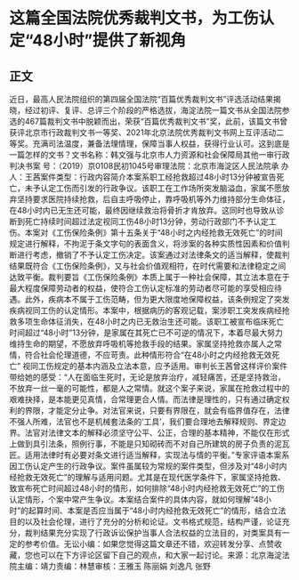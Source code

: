# 这篇全国法院优秀裁判文书，为工伤认定“48小时”提供了新视角
## 正文
近日，最高人民法院组织的第四届全国法院“百篇优秀裁判文书”评选活动结果揭晓，经过初评、复评、总评三个阶段的严格选拔，海淀法院一篇文书从全国法院参选的467篇裁判文书中脱颖而出，荣获“百篇优秀裁判文书”奖，此前，该篇文书曾获评北京市行政裁判文书一等奖、2021年北京法院优秀裁判文书网上互评活动二等奖。充满司法温度，兼备法理情理，保障当事人权益，获得行业认可。这到底是一篇怎样的文书？文书名称：韩文强与北京市人力资源和社会保障局其他一审行政判决书案    号：（2019）京0108民初1045号审理法院：北京市海淀区人民法院承 办 人：王茜案件类型：行政内容简介本案系职工经抢救超过48小时13分钟被宣告死亡，未予认定工伤而引发的行政争议。该职工在工作场所突发脑溢血，家属不愿放弃坚持要求医院持续抢救，后自主呼吸停止，靠呼吸机等外力维持部分生命体征，在48小时内已无生还可能，最终因继续救治将骨折才肯放弃。这同时也导致从诊断到死亡持续时间超过法定视同工伤48小时13分钟，劳动行政部门不予认定工伤。本案对《工伤保险条例》第十五条关于“48小时之内经抢救无效死亡”的时间规定进行解释，不拘泥于条文字句的表面含义，将涉案的各种实质性因素和价值判断进行考虑，撤销了不予认定工伤决定。该案通过对法律条文的适当解释，使裁判结果既符合《工伤保险条例》，又与社会价值观相符，在时代需要和法律稳定之间达致平衡。裁判要旨《工伤保险条例》本质上属于一种社会保障，其立法本意在于最大程度保障劳动者的权益，使符合工伤认定标准的劳动者尽可能的享受相应待遇。此外，疾病本不属于工伤范畴，但为更大限度地保障权益，该条例规定了突发疾病视同工伤的认定情形。本案中，根据病历的客观记载，案涉职工突发疾病经抢救多项生命体征消失，在48小时之内已无救治生还可能。该职工被宣布临床死亡时间超过“48小时”13分钟，是家属在其死亡已不可逆的情况下，本着尽最大努力维持生命的期望，不愿放弃呼吸机等抢救手段的结果。家属坚持抢救亦属人之常情，符合社会伦理道德，不应苛责。此种情形符合“在48小时之内经抢救无效死亡” 视同工伤规定的基本内涵及立法本意，应予适用。审判长王茜曾这样评价案件带给她的感受：“人在面临生死时，无论是放弃治疗，减轻痛苦，还是坚持救治，不放弃一丝一毫的可能性，都是人之常情。就这个案子来说，家属在抢救过程中的艰难抉择，是本能更见真情，合常理更合人情。而法律是理性的，只有通过确定权利的界限，才能定分止争。对法官来说，只要有界限在，就会有临界值存在，法律不强人所难，法官也不是机械套法条的‘工具’，我们要合理地去解释规则、界定边界。法官对法律文本的解释必须坚守公平、公正，合理的基本精神，不能仅在形式上做到具引法条，照例行事，不能是只知砌砖而不对自己所建筑的房子负责的泥瓦匠。适用法律时有必要对条文进行适当解释，实现法与情的平衡。”专家评语本案系因工伤认定产生的行政争议。案件虽属较为常规的案件类型，但涉及对“48小时内经抢救无效死亡”的理解与适用问题。尤其是在现代医学条件下，家属坚持抢救、致宣布死亡时间超过48小时的情形，如何排除“48小时内经抢救无效死亡”的工伤认定情形，个案中常产生争议。本案结合案件的具体内容，就如何理解“48小时”的起算时间、本案是否应当属于“48小时内经抢救无效死亡”的情形，结合立法目的以及社会伦理，进行了充分的分析和论证。文书格式规范，结构严谨，论证充分，裁判结果充分实现了行政诉讼保护当事人合法权益的立法目的，对类案具有一定的参考价值。无讼小编：如果您觉得这篇文章还不错，欢迎转发分享、点赞收藏，您也可以在下方评论区留下自己的观点，和大家一起讨论。来源：北京海淀法院主编：靖力责编：林慧审核：王雅玉 陈丽娟 刘逸凡 张野
